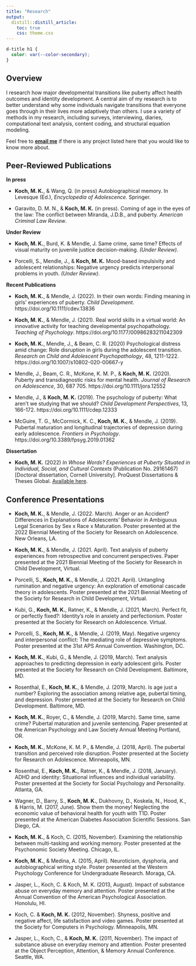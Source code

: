 ```yaml
---
title: "Research"
output:
  distill::distill_article:
    toc: true
    css: theme.css
---
```


```css
d-title h1 {
  color: var(--color-secondary);
}

```

## Overview
I  research how major developmental transitions like puberty affect health outcomes and identity development.
A central aim of my research is to better understand why some individuals navigate transitions that everyone goes through in their lives more adaptively than others.
I use a variety of methods in my research, including surveys, interviewing, diaries, computational text analysis, content coding, and structural equation modeling.

Feel free to [__email me__](mailto:m.koch@ufl.edu) if there is any project listed here that you would like to know more about.


## Peer-Reviewed Publications

**In press**

+ __Koch, M. K.__, & Wang, Q. (in press) Autobiographical memory. In Levesque (Ed.), _Encyclopedia of Adolescence_. Springer.

+ Garavito, D. M. N., & __Koch, M. K.__ (in press). Coming of age in the eyes of the law: The	conflict between Miranda, J.D.B., and puberty. _American Criminal Law Review_. 

**Under Review**

+ __Koch, M. K.__, Burd, K. & Mendle, J. Same crime, same time? Effects of visual maturity on	juvenile justice decision-making. _(Under Review)_.

+ Porcelli, S., Mendle, J., & __Koch, M. K.__ Mood-based impulsivity and adolescent relationships:	Negative urgency predicts interpersonal problems in youth. _(Under Review)_.

**Recent Publications**

+ __Koch, M. K.__, & Mendle, J. (2022). In their own words: Finding meaning in girls’ experiences of	puberty. _Child Development_. https://doi.org/10.1111/cdev.13836

+ __Koch, M. K.__, & Mendle, J. (2021). Real world skills in a virtual world: An innovative activity for teaching developmental psychopathology. _Teaching of Psychology_. https://doi.org/10.1177/00986283211042309

+ __Koch, M. K.__, Mendle, J., & Beam, C. R. (2020) Psychological distress amid change: Role	disruption in girls during the adolescent transition. _Research on Child and Adolescent Psychopathology_, 48, 1211-1222. https://doi.org/10.1007/s10802-020-00667-y

+ Mendle, J., Beam, C. R., McKone, K. M. P., & __Koch, M. K.__ (2020). Puberty and transdiagnostic risks for mental health. _Journal of Research on Adolescence_, 30, 687	705. https://doi.org/10.1111/jora.12552

+ Mendle, J., & __Koch, M. K.__ (2019). The psychology of puberty: What aren’t we studying that	we should? _Child Development Perspectives_, 13, 166-172.	https://doi.org/10.1111/cdep.12333

+ McGuire, T. G., McCormick, K. C., __Koch, M. K.__, & Mendle, J. (2019). Pubertal maturation	and longitudinal trajectories of depression during early adolescence. _Frontiers in	Psychology_.  https://doi.org/10.3389/fpsyg.2019.01362

**Dissertation**

+ __Koch, M. K.__ (2022) _In Whose Words? Experiences at Puberty Situated in Individual, Social, and Cultural Contexts_ (Publication No. 29161467) [Doctoral dissertation, Cornell University]. ProQuest Dissertations & Theses Global. [Available here](./Koch_Dissertation.pdf).

## Conference Presentations

+ __Koch, M. K.__, & Mendle, J. (2022. March). Anger or an Accident? Differences in Explanations	of Adolescents’ Behavior in Ambiguous Legal Scenarios by Sex x Race x Maturation.	Poster presented at the 2022 Biennial Meeting of the Society for Research on	Adolescence. New Orleans, LA.

+ __Koch, M. K.__, & Mendle, J. (2021. April). Text analysis of puberty experiences from	retrospective and concurrent perspectives. Paper presented at the 2021 Biennial Meeting	of the Society for Research in Child Development, Virtual.

+ Porcelli, S., __Koch, M. K.__, & Mendle, J. (2021. April). Untangling rumination and negative	urgency: An exploration of emotional cascade theory in adolescents. Poster presented at	the 2021 Biennial Meeting of the Society for Research in Child Development, Virtual.

+ Kubi, G., __Koch, M. K.__, Ratner, K., & Mendle, J. (2021, March). Perfect fit, or perfectly fixed?:	Identity’s role in anxiety and perfectionism. Poster presented at the Society for Research	on Adolescence. Virtual.

+ Porcelli, S., __Koch, M. K.__, & Mendle, J. (2019, May). Negative urgency and interpersonal	conflict: The mediating role of depressive symptoms. Poster presented at the 31st APS	Annual Convention. Washington, DC.

+ __Koch, M. K.__, Kubi, G., & Mendle, J. (2019, March). Text analysis approaches to predicting	depression in early adolescent girls. Poster presented at the Society for Research on Child	Development. Baltimore, MD.

+ Rosenthal, E., __Koch, M. K.__, & Mendle, J. (2019, March). Is age just a number? Exploring the	association among relative age, pubertal timing, and depression. Poster presented at the	Society for Research on Child Development. Baltimore, MD.

+ __Koch, M. K.__, Royer, C., & Mendle, J. (2019, March). Same time, same crime? Pubertal	maturation and juvenile sentencing. Paper presented at the American Psychology and	Law Society Annual Meeting Portland, OR.

+ __Koch, M. K.__, McKone, K. M. P., & Mendle, J. (2018, April). The pubertal transition and	perceived role disruption. Poster presented at the Society for Research on Adolescence.	Minneapolis, MN.

+ Rosenthal, E., __Koch, M. K.__, Ratner, K., & Mendle, J. (2018, January). ADHD and identity:	Situational influences and individual variability. Poster presented at the Society for Social	Psychology and Personality. Atlanta, GA.

+ Wagner, D., Barry, S., __Koch, M. K.__, Dukhovny, D., Koskela, N., Hood, K., & Harris, M. (2017,	June). Show them the money! Neglecting the economic value of behavioral health for	youth with T1D. Poster presented at the American Diabetes Association Scientific	Sessions. San Diego, CA.

+ __Koch, M. K.__, & Koch, C. (2015, November). Examining the relationship between multi-tasking	and working memory. Poster presented at the Psychonomic Society Meeting. Chicago,	IL.

+ __Koch, M. K.__, & Medina, A. (2015, April). Neuroticism, dysphoria, and autobiographical writing	style. Poster presented at the Western Psychology Conference for Undergraduate	Research. Moraga, CA.

+ Jasper, L., Koch, C. & Koch, M. K. (2013, August). Impact of substance abuse on everyday	memory and attention. Poster presented at the Annual Convention of the American Psychological Association. Honolulu, HI.

+ Koch, C. & __Koch, M. K.__ (2012, November). Shyness, positive and negative affect, life	satisfaction and video games. Poster presented at the Society for Computers in	Psychology. Minneapolis, MN.

+ Jasper, L., Koch, C., & __Koch, M. K.__ (2011, November). The impact of substance abuse on	everyday memory and attention. Poster presented at the Object Perception, Attention, &	Memory Annual Conference. Seattle, WA.
